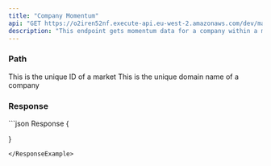 ```yaml
---
title: "Company Momentum"
api: "GET https://o2iren52nf.execute-api.eu-west-2.amazonaws.com/dev/markets/{market_id}/companies/{domain}/momentum"
description: "This endpoint gets momentum data for a company within a market."
---
```


### Path

<ParamField path="market_id" type="string" initialValue="1">
  This is the unique ID of a market
</ParamField>

<ParamField path="domain" type="string" initialValue="erm.com">
  This is the unique domain name of a company
</ParamField>

### Response

<ResponseExample>
  ```json Response
  {

  }
  ```
</ResponseExample>
